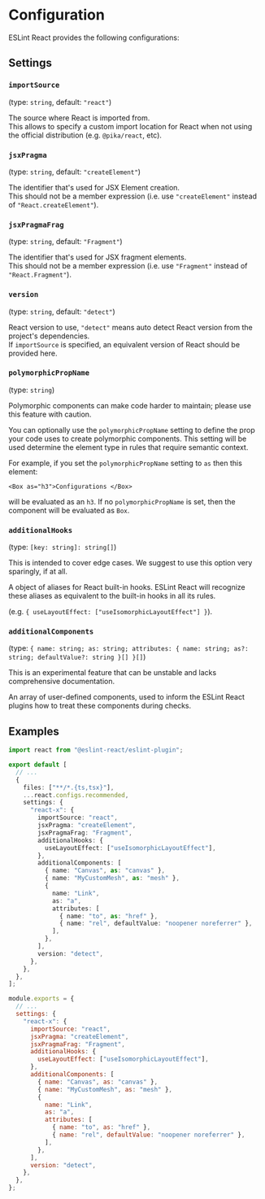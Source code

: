 
# Configuration

ESLint React provides the following configurations:

## Settings

### `importSource`

(type: `string`, default: `"react"`)

The source where React is imported from.\
This allows to specify a custom import location for React when not using the official distribution (e.g. `@pika/react`, etc).

### `jsxPragma`

(type: `string`, default: `"createElement"`)

The identifier that's used for JSX Element creation.\
This should not be a member expression (i.e. use `"createElement"` instead of `"React.createElement"`).

### `jsxPragmaFrag`

(type: `string`, default: `"Fragment"`)

The identifier that's used for JSX fragment elements.\
This should not be a member expression (i.e. use `"Fragment"` instead of `"React.Fragment"`).

### `version`

(type: `string`, default: `"detect"`)

React version to use, `"detect"` means auto detect React version from the project's dependencies.\
If `importSource` is specified, an equivalent version of React should be provided here.

### `polymorphicPropName`

(type: `string`)

<Warning>Polymorphic components can make code harder to maintain; please use this feature with caution.</Warning>

You can optionally use the `polymorphicPropName` setting to define the prop your code uses to create polymorphic components. This setting will be used determine the element type in rules that require semantic context.

For example, if you set the `polymorphicPropName` setting to `as` then this element:

`<Box as="h3">Configurations </Box>`

will be evaluated as an `h3`. If no `polymorphicPropName` is set, then the component will be evaluated as `Box`.

### `additionalHooks`

(type: `[key: string]: string[]`)

<Warning>This is intended to cover edge cases. We suggest to use this option very sparingly, if at all.</Warning>

A object of aliases for React built-in hooks. ESLint React will recognize these aliases as equivalent to the built-in hooks in all its rules.

(e.g. `{ useLayoutEffect: ["useIsomorphicLayoutEffect"] }`).

### `additionalComponents`

(type: `{ name: string; as: string; attributes: { name: string; as?: string; defaultValue?: string }[] }[]`)

<Warning>This is an experimental feature that can be unstable and lacks comprehensive documentation.</Warning>

An array of user-defined components, used to inform the ESLint React plugins how to treat these components during checks.

## Examples

<ESLintConfig>

<Config>

```ts twoslash filename="eslint.config.js"
import react from "@eslint-react/eslint-plugin";

export default [
  // ...
  {
    files: ["**/*.{ts,tsx}"],
    ...react.configs.recommended,
    settings: {
      "react-x": {
        importSource: "react",
        jsxPragma: "createElement",
        jsxPragmaFrag: "Fragment",
        additionalHooks: {
          useLayoutEffect: ["useIsomorphicLayoutEffect"],
        },
        additionalComponents: [
          { name: "Canvas", as: "canvas" },
          { name: "MyCustomMesh", as: "mesh" },
          {
            name: "Link",
            as: "a",
            attributes: [
              { name: "to", as: "href" },
              { name: "rel", defaultValue: "noopener noreferrer" },
            ],
          },
        ],
        version: "detect",
      },
    },
  },
];
```

</Config>

<Config>

```js filename=".eslintrc.js"
module.exports = {
  // ...
  settings: {
    "react-x": {
      importSource: "react",
      jsxPragma: "createElement",
      jsxPragmaFrag: "Fragment",
      additionalHooks: {
        useLayoutEffect: ["useIsomorphicLayoutEffect"],
      },
      additionalComponents: [
        { name: "Canvas", as: "canvas" },
        { name: "MyCustomMesh", as: "mesh" },
        {
          name: "Link",
          as: "a",
          attributes: [
            { name: "to", as: "href" },
            { name: "rel", defaultValue: "noopener noreferrer" },
          ],
        },
      ],
      version: "detect",
    },
  },
};
```

</Config>

</ESLintConfig>
